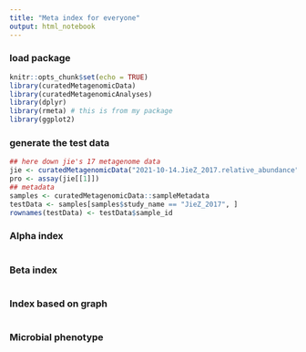```yaml
---
title: "Meta index for everyone"
output: html_notebook
---
```


### load package 

```r
knitr::opts_chunk$set(echo = TRUE)
library(curatedMetagenomicData)
library(curatedMetagenomicAnalyses)
library(dplyr)
library(rmeta) # this is from my package
library(ggplot2)
```

### generate the test data 

```r
## here down jie's 17 metagenome data 
jie <- curatedMetagenomicData("2021-10-14.JieZ_2017.relative_abundance", dryrun = F)
pro <- assay(jie[[1]])
## metadata 
samples <- curatedMetagenomicData::sampleMetadata
testData <- samples[samples$study_name == "JieZ_2017", ]
rownames(testData) <- testData$sample_id


```

### Alpha index 

```r



```

### Beta index 

```r



```

### Index based on graph 

```r



```

### Microbial phenotype 

```r



```

### 



